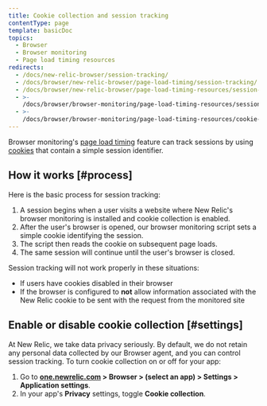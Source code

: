 ```yaml
---
title: Cookie collection and session tracking
contentType: page
template: basicDoc
topics:
  - Browser
  - Browser monitoring
  - Page load timing resources
redirects:
  - /docs/new-relic-browser/session-tracking/
  - /docs/browser/new-relic-browser/page-load-timing/session-tracking/
  - /docs/browser/new-relic-browser/page-load-timing-resources/session-tracking/
  - >-
    /docs/browser/browser-monitoring/page-load-timing-resources/session-tracking/
  - >-
    /docs/browser/browser-monitoring/page-load-timing-resources/cookie-collection-session-tracking/
---
```


Browser monitoring's [page load timing](/docs/browser/new-relic-browser/page-load-timing-resources/page-load-timing-process) feature can track sessions by using [cookies](/docs/browser/new-relic-browser/page-load-timing-resources/new-relic-cookies-used-browser#jsessionid) that contain a simple session identifier.

## How it works [#process]

Here is the basic process for session tracking:

1. A session begins when a user visits a website where New Relic's browser monitoring is installed and cookie collection is enabled.
2. After the user's browser is opened, our browser monitoring script sets a simple cookie identifying the session.
3. The script then reads the cookie on subsequent page loads.
4. The same session will continue until the user's browser is closed.

Session tracking will not work properly in these situations:

* If users have cookies disabled in their browser
* If the browser is configured to **not** allow information associated with the New Relic cookie to be sent with the request from the monitored site

## Enable or disable cookie collection [#settings]

At New Relic, we take data privacy seriously. By default, we do not retain any personal data collected by our Browser agent, and you can control session tracking. To turn cookie collection on or off for your app:

1. Go to **[one.newrelic.com](https://one.newrelic.com) > Browser > (select an app) > Settings > Application settings**.
2. In your app's **Privacy** settings, toggle **Cookie collection**.
